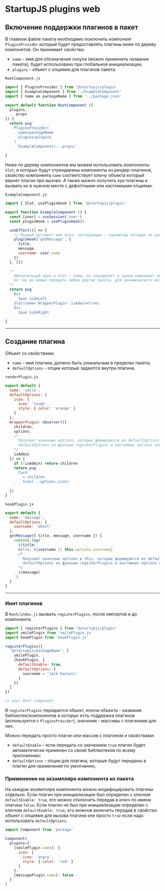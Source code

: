 # StartupJS plugins web

## Включение поддержки плагинов в пакет

В главном файле пакета необходимо поключить компонент `PluginsProvider` который будет предоставлять плагины ниже по дереву компонетов. Он принимает свойства:

- `name` - имя для обозначения скоупа (можно применить название пакета), будет использовано при глобальной инициализации;
- `plugins` - объект с опциями для плагинов пакета.

`RootComponent.js`

```jsx
import { PluginsProvider } from '@startupjs/plugin'
import { ExampleComponent } from './ExampleComponent'
import { name as packageName } from '../package.json'

export default function RootComponent ({
  plugins,
  ...props
}) {
  return pug`
    PluginsProvider(
      name=packageName
      plugins=plugins
    )
      ExampleComponent(...props)
  `
}
```

Ниже по дереву компонентов мы можем использовать компоненты `Slot`, в которых будут отрендерены компоненты из рендер-плагинов, свойство компонента `name` соответствует ключу объекта который вернет плагин при вызове.
А также можно получить хук-плагины и вызвать их в нужном месте с дефолтными или кастомными опциями.

`ExampleComponent.js`

```jsx
import { Slot, usePluginHook } from '@startupjs/plugin'

export function ExampleComponent () {
  const [user] = useSession('user')
  const pluginHook = usePluginHook()

  useEffect(() => {
    // Первый аргумент имя хука, последующие - параметры которые он должен принять
    pluginHook('getMessage', {
      title,
      message,
      username: user.name
    })
  }, [])

  /*
    Обязательный проп в Slot - name, он определяет в какой компонент оборачиваться
    Но так же можно передать любые другие пропсы, для динамического использования
  */
  return pug`
    Div
      Span SideLeft
    Slot(name='WrapperPlugin' isAdmin=true)
    Div
      Span SideRight
  `
}

```

---

## Создание плагина

Объект со свойствами:

- `name` - имя плагина, должно быть уникальным в пределах пакета;
- `defaultOptions` - опции которые задаются внутри плагина.

`renderPlugin.js`

```jsx
export default {
  name: 'smile',
  defaultOptions: {
    icon: {
      icon: 'laugh',
      style: { color: 'orange' }
    }
  },
  WrapperPlugin: observer(({
    children,
    options,
    /*
      Получает конечные options, которые формируются из defaultOptions плагина,
      defaultOptions из функции registerPlugins и кастомных options пакета
    */
    isAdmin
  }) => {
    if (!isAdmin) return children
    return pug`
      Card
        = children
        Icon(...options.icon)
    `
  })
}
```

`hookPlugin.js`

```jsx
export default {
  name: 'message',
  defaultOptions: {
    username: 'Ghost'
  },
  getMessage({ title, message, username }) {
    console.log(`
      ${title}
      Hello, ${username || this.options.username}
      /*
        Получает конечные options в this, которые формируются из defaultOptions плагина,
        defaultOptions из функции registerPlugins и кастомных options пакета
      */
      ${message}
    `)
  }
}
```

---

### Инит плагинов

В `Root/index.js` вызвать `registerPlugins`, после импортов и до компонента:

```jsx
import { registerPlugins } from '@startupjs/plugin'
import smilePlugin from 'smilePlugin.js'
import hookPlugin from 'hookPlugin.js'

registerPlugins({
  '@startupjs/packageName': [
    smilePlugin,
    [hookPlugin, {
      defaultEnable: true,
      defaultOptions: {
        username = 'Jack Daniels'
      }
    }]
  ]
})

// your Root component
```

В `registerPlugins` передается объект, ключи объекта - названия библиотек/компонентов в которых есть поддержка плагинов (используется с `PluginsProvider`), значения - массивы с плагинами для них.

Можно передать просто плагин или массив с плагином и свойствами:
- `defaultEnable` - если передать со значением `true` плагин будет автоматически применен со своей библиотекой по всему приложению;
- `defaultOptions` - опции для плагина, которые будут переданы в плагин для применения по умолчанию,

### Применение на экзампляре компонента из пакета

На каждом экземпляре компонента можно модифицировать плагины отдельно.
Если плагин при инициализации был определен с ключом `defaultEnable: true`, его можно отключить передав в ключ по имени плагина `false`.
Если плагин не был при инициализации определен с ключом `defaultEnable: true`, его можнов включить передав в свойство объект с опциями для вызова плагина или просто `true` если надо использовать `defaultOptions`.

```jsx
import Component from 'package'

Component(
  plugins={
    [smilePlugin.name]: {
      icon: {
        icon: 'angry',
        style: { color: 'red' }
      }
    },
    [messagePlugin.name]: false
  }
)
```
